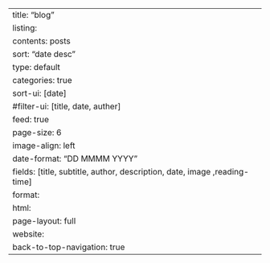 ---
title: "blog"
listing:
  contents: posts
  sort: "date desc"
  type: default
  categories: true
  sort-ui: [date]
  #filter-ui: [title, date, auther]
  feed: true
  page-size: 6
  image-align: left
  date-format: "DD MMMM YYYY"
  fields: [title, subtitle, author, description, date, image ,reading-time]
format: 
    html:
        page-layout: full
website:
    back-to-top-navigation: true
---